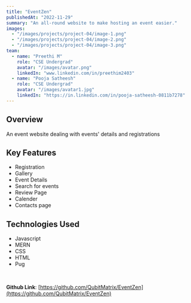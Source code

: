 ```yaml
---
title: "EventZen"
publishedAt: "2022-11-29"
summary: "An all-round website to make hosting an event easier."
images:
  - "/images/projects/project-04/image-1.png"
  - "/images/projects/project-04/image-2.png"
  - "/images/projects/project-04/image-3.png"
team:
  - name: "Preethi M"
    role: "CSE Undergrad"
    avatar: "/images/avatar.png"
    linkedIn: "www.linkedin.com/in/preethim2403"
  - name: "Pooja Satheesh"
    role: "CSE Undergrad"
    avatar: "/images/avatar1.jpg"
    linkedIn: "https://in.linkedin.com/in/pooja-satheesh-0811b7278"
---
```


## Overview
An event website dealing with events' details and registrations

## Key Features
- Registration
- Gallery
- Event Details
- Search for events
- Review Page
- Calender
- Contacts page

## Technologies Used
- Javascript
- MERN
- CSS
- HTML
- Pug

<br/>

**Github Link**: [https://github.com/QubitMatrix/EventZen](https://github.com/QubitMatrix/EventZen)